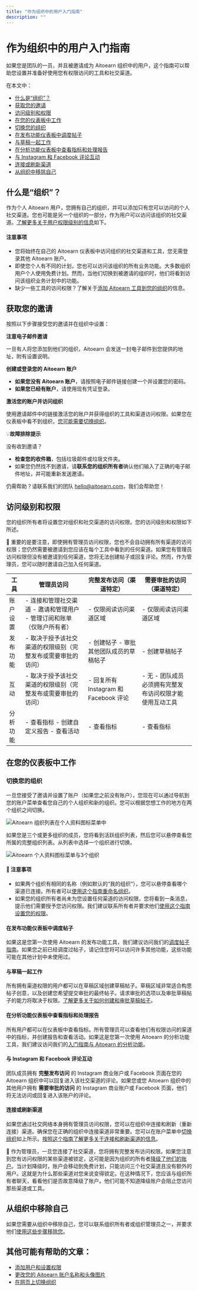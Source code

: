 ```yaml
---
title: "作为组织中的用户入门指南"
description: ""
---
```

# 作为组织中的用户入门指南

如果您是团队的一员，并且被邀请成为 Aitoearn 组织中的用户，这个指南可以帮助您设置并准备好使用您有权限访问的工具和社交渠道。

在本文中：
- [什么是“组织”？](#h_01F65J92N5T56V4HW43ZPBAHH8)
- [获取您的邀请](#h_01F65J98PPWBGJWQD2H5E9BDW4)
- [访问级别和权限](#h_01F65J9ENYN98ADQZWD8MVHZ2F)
- [在您的仪表板中工作](#h_01F65J9MQRY276VPK78N4ETXMR)
- [切换您的组织](#Switching-您的-组织-iI8G8)
- [在发布功能仪表板中调度帖子](#01F65JGXB2R8YF961MYZ774P5A)
- [与草稿一起工作](#01F65JGXB23BHY11BY8XT2NYF8)
- [在分析功能仪表板中查看指标和处理报告](#01F65JGXB23XD5E1YP9RA5EQDQ)
- [与 Instagram 和 Facebook 评论互动](#01F65JGXB2SXE6KW09ZVZJ185J)
- [连接或刷新渠道](#01F8XC34FGJ0EC2QPGK7ZYMWD5)
- [从组织中移除自己](#Removing-您的self-from-an-组织-VVzp9)

## 什么是“组织”？

作为个人 Aitoearn 用户，您拥有自己的组织，并可以添加只有您可以访问的个人社交渠道。您也可能是另一个组织的一部分，作为用户可以访问该组织的社交渠道。[了解更多关于用户权限级别的信息](#h_01F65J9ENYN98ADQZWD8MVHZ2F)如下。

#### 注意事项

- 您将始终在自己的 Aitoearn 仪表板中访问组织的社交渠道和工具，您无需登录其他 Aitoearn 账户。
- 即使您个人有不同的计划，您也可以访问该组织的所有业务功能。大多数组织用户个人使用免费计划。然而，当他们切换到被邀请的组织时，他们将看到访问该组织业务计划中的功能。
- 缺少一些工具的访问权限？了解关于[添加 Aitoearn 工具到您的组织](https://支持.aitoearn.com//支持.aitoearn.com/article/668-添加ing-aitoearn-tools-到-您的-组织)的信息。

## 获取您的邀请

按照以下步骤接受您的邀请并在组织中设置：

**注意电子邮件邀请**

一旦有人将您添加到他们的组织，Aitoearn 会发送一封电子邮件到您提供的地址，附有设置说明。

**创建或登录您的 Aitoearn 账户**

- **如果您没有 Aitoearn 账户**，请按照电子邮件链接创建一个并设置您的密码。
- **如果您已经有账户**，请使用现有凭证登录。

**激活您的账户并访问组织**

使用邀请邮件中的链接激活您的账户并获得组织的工具和渠道访问权限。如果您在仪表板中看不到组织，[您可能需要切换组织](#Switching-您的-组织-iI8G8)。

💡**故障排除提示**

没有收到邀请？

- **检查您的收件箱**，包括垃圾邮件或垃圾文件夹。
- 如果您仍然找不到邀请，请**联系您的组织所有者**确认他们输入了正确的电子邮件地址，并可能重新发送邀请。

仍需帮助？请联系我们的团队 [hello@aitoearn.com](mailto:hello@aitoearn.com)，我们会帮助您！

## 访问级别和权限

您的组织所有者将设置您对组织和社交渠道的访问权限。您的访问级别和权限如下所述。

📝 重要的是要注意，即使拥有管理员访问权限，您也不会自动拥有所有渠道的访问权限；您仍然需要被邀请到您应该在每个工具中看到的任何渠道。如果您有管理员访问权限但没有被邀请到任何渠道，您将无法创建帖子或回复评论。然而，作为管理员，您可以随时邀请自己加入任何渠道。

| **工具** | **管理员访问** | **完整发布访问（渠道特定）** | **需要审批的访问（渠道特定）** |
| --- | --- | --- | --- |
| 账户设置 | - 连接和管理社交渠道 - 邀请和管理用户 - 管理订阅和账单（仅账户所有者） | - 仅限阅读访问渠道区域 | - 仅限阅读访问渠道区域 |
| 发布功能 | - 取决于授予该社交渠道的权限级别（完整发布或需要审批的访问） | - 创建帖子 - 审批其他团队成员的草稿帖子 | - 创建草稿帖子 |
| 互动 | - 取决于授予该社交渠道的权限级别（完整发布或需要审批的访问） | - 回复所有 Instagram 和 Facebook 评论 | - 无 - 团队成员必须拥有完整发布访问权限才能使用互动工具 |
| 分析功能 | - 查看指标 - 创建自定义报告 - 查看活动 | - 查看指标 | - 查看指标 |

## 在您的仪表板中工作

### 切换您的组织

一旦您接受了邀请并设置了账户（如果您之前没有账户），您现在可以通过导航到您的账户菜单查看您自己的个人组织和新的组织。您可以根据您想工作的地方在两个组织之间切换。

![Aitoearn 组织列表在个人资料图标菜单中](//d33v4339jhl8k0.cloudfront.net/docs/assets/64cb6cf86d4a3e191f237e66/图片s/67ed76636d642372f70e342d/文件-cW3rRh0D8p.jpg)

如果您是三个或更多组织的成员，您将看到活跃组织列表，然后您可以悬停查看您所属的完整组织列表。从列表中选择一个组织进行切换。

![Aitoearn 个人资料图标菜单与3个组织](//d33v4339jhl8k0.cloudfront.net/docs/assets/64cb6cf86d4a3e191f237e66/图片s/67ed791697f8701aacdbb2e5/文件-SI1YiTBkF2.jpg)

#### 📝 注意事项

- 如果两个组织有相同的名称（例如默认的“我的组织”），您可以悬停查看哪个渠道已连接。所有者可以[使用这个指南重命名组织](https://aitoearn.帮助scoutdocs.com/article/669-renaming-您的-aitoearn-组织)。
- 如果您的组织所有者尚未为您设置任何渠道的访问权限，您将看到一条消息，提示他们需要授予您访问权限。我们建议联系所有者并要求他们[使用这个指南设置您的权限](https://aitoearn.帮助scoutdocs.com/article/670-添加ing-用户s-和-setting-up-权限s-在-您的-组织)。

#### 在发布功能仪表板中调度帖子

如果这是您第一次使用 Aitoearn 的发布功能工具，我们建议访问我们的[调度帖子指南](https://aitoearn.帮助scoutdocs.com/article/642-scheduling-帖子)。如果您之前已经调度过帖子，请记住您将可以访问许多其他功能，这些功能可能在其他计划中未使用过。

#### 与草稿一起工作

所有拥有渠道权限的用户都可以在草稿区域创建草稿帖子。草稿区域非常适合构思帖子创意，以及创建您希望提交审批的最终帖子。请求审批的选项以及审批草稿帖子的能力将取决于权限。[了解更多关于如何创建和审批草稿帖子](https://aitoearn.帮助scoutdocs.com/article/665-managing-和-应用roving-draft-帖子)。

#### 在分析功能仪表板中查看指标和处理报告

所有用户都可以在仪表板中查看指标。所有管理员可以查看他们有权限访问的渠道中的指标，并创建报告和查看活动。如果这是您第一次使用 Aitoearn 的分析功能工具，我们建议访问我们的[入门指南与 Aitoearn 的分析功能](https://aitoearn.帮助scoutdocs.com/article/602-getting-started-与-aitoearns-分析功能-功能)。

#### 与 Instagram 和 Facebook 评论互动

团队成员拥有 **完整发布访问** 的 Instagram 商业账户或 Facebook 页面在您的 Aitoearn 组织中可以回复进入该社交渠道的评论。如果您或您 Aitoearn 组织中的其他用户拥有 **需要审批的访问** 的 Instagram 商业账户或 Facebook 页面，他们将无法访问或回复进入该账户的评论。

#### 连接或刷新渠道

如果您通过社交网络本身拥有管理员访问权限，您可以在组织中连接和刷新（重新连接）渠道。确保您在正确的组织中连接渠道非常重要。您可以在账户菜单中[切换组织](#h_01F65J9MQRY276VPK78N4ETXMR)如上所示。[按照这个指南了解更多关于连接和刷新渠道的信息](https://aitoearn.帮助scoutdocs.com/article/572-连接ing-或-refreshing-channels-as-a-用户-of-an-组织)。

📝 作为管理员，一旦您连接了社交渠道，您将拥有完整发布访问权限。如果您注意到您有访问权限的某些渠道被锁定，这可能是因为组织的所有者[降级了他们的账户](https://aitoearn.帮助scoutdocs.com/article/597-what-h应用ens-何时-您-downgrade-到-the-免费-计划)。当计划降级时，账户会移动到免费计划，只能访问三个社交渠道且没有额外的用户。这就是为什么那些渠道对您来说变得锁定。在这种情况下，您应该与组织所有者聊天，看看他们是否故意降级了账户。他们可能不知道降级账户会阻止您访问那些渠道或工具。

## 从组织中移除自己

如果您需要从组织中移除自己，您可以联系组织所有者或组织管理员之一，并要求他们[使用这些步骤移除您](https://支持.aitoearn.com//支持.aitoearn.com/article/670-添加ing-用户s-和-setting-up-权限s-在-您的-组织#Removing-用户s-Ru7Yr)。

## 其他可能有帮助的文章：

- [添加用户和设置权限](https://支持.aitoearn.com//支持.aitoearn.com/article/670-添加ing-用户s-和-setting-up-权限s-在-您的-组织)
- [更改您的 Aitoearn 账户名称和头像图片](https://支持.aitoearn.com//支持.aitoearn.com/article/673-changing-您的-aitoearn-账户-name-和-avatar)
- [在网页上切换组织](https://支持.aitoearn.com//支持.aitoearn.com/article/873-switching-组织s-在-the-我们b)
